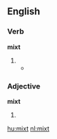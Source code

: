 ==English==

===Verb===
'''mixt'''

# {{archaic spelling of|mixed}}
#* {{quote-book
 | author  = [[w:Samuel Butler (poet)|Samuel Butler]]
 | title   = [[s:Hudibras|Hudibras]]
 | year    = 1859
 | page    = 14
 | passage = The upper part thereof was whey, / The nether orange, '''mixt''' with grey.
}}

===Adjective===
'''mixt'''

# {{archaic spelling of|mixed}}

[[hu:mixt]]
[[nl:mixt]]